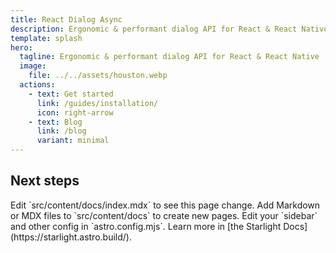 ```yaml
---
title: React Dialog Async
description: Ergonomic & performant dialog API for React & React Native
template: splash
hero:
  tagline: Ergonomic & performant dialog API for React & React Native
  image:
    file: ../../assets/houston.webp
  actions:
    - text: Get started
      link: /guides/installation/
      icon: right-arrow
    - text: Blog
      link: /blog
      variant: minimal
---
```


## Next steps

<CardGrid stagger>
	<Card title="Update content" icon="pencil">
		Edit `src/content/docs/index.mdx` to see this page change.
	</Card>
	<Card title="Add new content" icon="add-document">
		Add Markdown or MDX files to `src/content/docs` to create new pages.
	</Card>
	<Card title="Configure your site" icon="setting">
		Edit your `sidebar` and other config in `astro.config.mjs`.
	</Card>
	<Card title="Read the docs" icon="open-book">
		Learn more in [the Starlight Docs](https://starlight.astro.build/).
	</Card>
</CardGrid>
